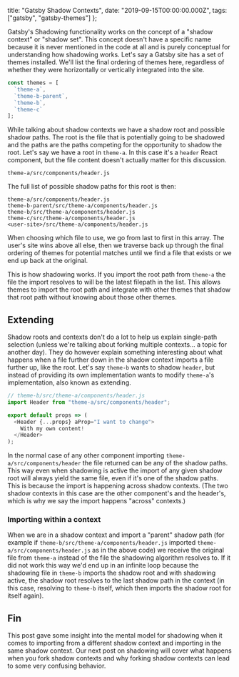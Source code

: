   title: "Gatsby Shadow Contexts",
  date: "2019-09-15T00:00:00.000Z",
  tags: ["gatsby", "gatsby-themes"]
};

Gatsby's Shadowing functionality works on the concept of a
"shadow context" or "shadow set". This concept doesn't have
a specific name because it is never mentioned in the code at
all and is purely conceptual for understanding how shadowing
works. Let's say a Gatsby site has a set of themes
installed. We'll list the final ordering of themes here,
regardless of whether they were horizontally or vertically
integrated into the site.

```js
const themes = [
  `theme-a`,
  `theme-b-parent`,
  `theme-b`,
  `theme-c`
];
```

While talking about shadow contexts we have a shadow root
and possible shadow paths. The root is the file that is
potentially going to be shadowed and the paths are the paths
competing for the opportunity to shadow the root. Let's say
we have a root in `theme-a`. In this case it's a `header`
React component, but the file content doesn't actually
matter for this discussion.

```
theme-a/src/components/header.js
```

The full list of possible shadow paths for this root is
then:

```
theme-a/src/components/header.js
theme-b-parent/src/theme-a/components/header.js
theme-b/src/theme-a/components/header.js
theme-c/src/theme-a/components/header.js
<user-site>/src/theme-a/components/header.js
```

When choosing which file to use, we go from last to first in
this array. The user's site wins above all else, then we
traverse back up through the final ordering of themes for
potential matches until we find a file that exists or we end
up back at the original.

This is how shadowing works. If you import the root path
from `theme-a` the file the import resolves to will be the
latest filepath in the list. This allows themes to import
the root path and integrate with other themes that shadow
that root path without knowing about those other themes.

## Extending

Shadow roots and contexts don't do a lot to help us explain
single-path selection (unless we're talking about forking
multiple contexts... a topic for another day). They do
however explain something interesting about what happens
when a file further down in the shadow context imports a
file further up, like the root. Let's say `theme-b` wants to
shadow `header`, but instead of providing its own
implementation wants to modify `theme-a`'s implementation,
also known as extending.

```js
// theme-b/src/theme-a/components/header.js
import Header from "theme-a/src/components/header";

export default props => (
  <Header {...props} aProp="I want to change">
    With my own content!
  </Header>
);
```

In the normal case of any other component importing
`theme-a/src/components/header` the file returned can be any
of the shadow paths. This way even when shadowing is active
the import of any given shadow root will always yield the
same file, even if it's one of the shadow paths. This is
because the import is happening across shadow contexts. (The
two shadow contexts in this case are the other component's
and the header's, which is why we say the import happens
"across" contexts.)

### Importing within a context

When we are in a shadow context and import a "parent" shadow
path (for example if
`theme-b/src/theme-a/components/header.js` imported
`theme-a/src/components/header.js` as in the above code) we
receive the original file from `theme-a` instead of the file
the shadowing algorithm resolves to. If it did not work this
way we'd end up in an infinite loop because the shadowing
file in `theme-b` imports the shadow root and with shadowing
active, the shadow root resolves to the last shadow path in
the context (in this case, resolving to `theme-b` itself,
which then imports the shadow root for itself again).

## Fin

This post gave some insight into the mental model for
shadowing when it comes to importing from a different shadow
context and importing in the same shadow context. Our next
post on shadowing will cover what happens when you fork
shadow contexts and why forking shadow contexts can lead to
some very confusing behavior.
